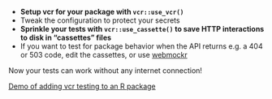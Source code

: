 * **Setup vcr for your package with `vcr::use_vcr()`**
* Tweak the configuration to protect your secrets
* **Sprinkle your tests with `vcr::use_cassette()` to save HTTP interactions to disk in "cassettes" files**
* If you want to test for package behavior when the API returns e.g. a 404 or 503 code, edit the cassettes, or use [webmockr](htts://docs.ropensci.org/webmockr/)

Now your tests can work without any internet connection!

[Demo of adding vcr testing to an R package](https://github.com/maelle/exemplighratia/pull/2/files)
